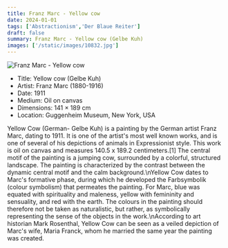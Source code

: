 ```yaml
---
title: Franz Marc - Yellow cow
date: 2024-01-01
tags: ['Abstractionism','Der Blaue Reiter']
draft: false
summary: Franz Marc - Yellow cow (Gelbe Kuh)
images: ['/static/images/10832.jpg']
---
```


![Franz Marc - Yellow cow](/static/images/10832.jpg)

* Title: Yellow cow (Gelbe Kuh)
* Artist: Franz Marc (1880-1916)
* Date: 1911
* Medium: Oil on canvas
* Dimensions: 141 × 189 cm
* Location: Guggenheim Museum, New York, USA

Yellow Cow (German- Gelbe Kuh) is a painting by the German artist Franz Marc, dating to 1911. It is one of the artist's most well known works, and is one of several of his depictions of animals in Expressionist style. This work is oil on canvas and measures 140.5 x 189.2 centimeters.[1] The central motif of the painting is a jumping cow, surrounded by a colorful, structured landscape. The painting is characterized by the contrast between the dynamic central motif and the calm background.\nYellow Cow dates to Marc's formative phase, during which he developed the Farbsymbolik (colour symbolism) that permeates the painting. For Marc, blue was equated with spirituality and maleness, yellow with femininity and sensuality, and red with the earth. The colours in the painting should therefore not be taken as naturalistic, but rather, as symbolically representing the sense of the objects in the work.\nAccording to art historian Mark Rosenthal, Yellow Cow can be seen as a veiled depiction of Marc's wife, Maria Franck, whom he married the same year the painting was created.

